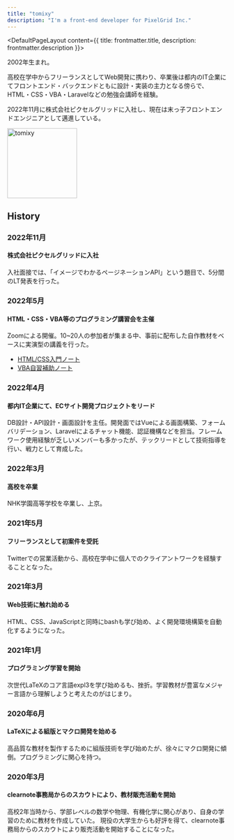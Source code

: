 ```yaml
---
title: "tomixy"
description: "I'm a front-end developer for PixelGrid Inc."
---
```



<DefaultPageLayout content={{ title: frontmatter.title, description: frontmatter.description }}>
<Prose>

2002年生まれ。

高校在学中からフリーランスとしてWeb開発に携わり、卒業後は都内のIT企業にてフロントエンド・バックエンドともに設計・実装の主力となる傍らで、HTML・CSS・VBA・Laravelなどの勉強会講師を経験。

2022年11月に株式会社ピクセルグリッドに入社し、現在は末っ子フロントエンドエンジニアとして邁進している。

<div class="author">
  <img class="rounded-full" width="160" src="/images/profiles/pastel-tomixy_op.png" title="tomixy" />
</div>

## History

### 2022年11月

#### 株式会社ピクセルグリッドに入社

入社面接では、「イメージでわかるページネーションAPI」という題目で、5分間のLT発表を行った。

### 2022年5月

#### HTML・CSS・VBA等のプログラミング講習会を主催

Zoomによる開催。10~20人の参加者が集まる中、事前に配布した自作教材をベースに実演型の講義を行った。

- [HTML/CSS入門ノート](https://tetracalibers.notion.site/tetracalibers/HTML-CSS-6c6891810c894831aea26d635f1424cb?pvs=25)
- [VBA自習補助ノート](https://tetracalibers.notion.site/tetracalibers/VBA-5e78e9e1f002474a8209d4def99bef00?pvs=25)

### 2022年4月

#### 都内IT企業にて、ECサイト開発プロジェクトをリード

DB設計・API設計・画面設計を主任。開発面ではVueによる画面構築、フォームバリデーション、Laravelによるチャット機能、認証機構などを担当。フレームワーク使用経験が乏しいメンバーも多かったが、テックリードとして技術指導を行い、戦力として育成した。

### 2022年3月

#### 高校を卒業

NHK学園高等学校を卒業し、上京。

### 2021年5月

#### フリーランスとして初案件を受託

Twitterでの営業活動から、高校在学中に個人でのクライアントワークを経験することとなった。

### 2021年3月

#### Web技術に触れ始める

HTML、CSS、JavaScriptと同時にbashも学び始め、よく開発環境構築を自動化するようになった。

### 2021年1月

#### プログラミング学習を開始

次世代LaTeXのコア言語expl3を学び始めるも、挫折。学習教材が豊富なメジャー言語から理解しようと考えたのがはじまり。

### 2020年6月

#### LaTeXによる組版とマクロ開発を始める

高品質な教材を製作するために組版技術を学び始めたが、徐々にマクロ開発に傾倒。プログラミングに関心を持つ。

### 2020年3月

#### clearnote事務局からのスカウトにより、教材販売活動を開始

高校2年当時から、学部レベルの数学や物理、有機化学に関心があり、自身の学習のために教材を作成していた。
現役の大学生からも好評を得て、clearnote事務局からのスカウトにより販売活動を開始することになった。

</Prose>

</DefaultPageLayout>
